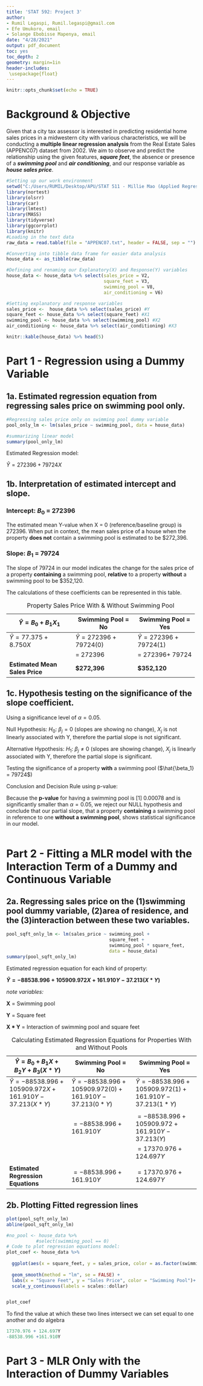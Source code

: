 ```yaml
---
title: 'STAT 592: Project 3'
author: 
- Rumil Legaspi, Rumil.legaspi@gmail.com
- Efe Umukoro, email
- Solange Ebobisse Mapenya, email
date: "4/28/2021"
output: pdf_document
toc: yes
toc_depth: 2
geometry: margin=1in
header-includes:
 \usepackage{float}
---
```


```r
knitr::opts_chunk$set(echo = TRUE)
```

# **Background & Objective**

Given that a city tax assessor is interested in predicting residential home sales prices in a midwestern city with various characteristics, we will be conducting a **multiple linear regression analysis** from the Real Estate Sales (APPENC07) dataset from 2002. We aim to observe and predict the relationship using the given features, ***square feet***, the absence or presence of a ***swimming pool*** and ***air conditioning***, and our response variable as ***house sales price***.

```r

#Setting up our work environment
setwd("C:/Users/RUMIL/Desktop/APU/STAT 511 - Millie Mao (Applied Regression Analysis)/Project 2")
library(nortest)
library(olsrr)
library(car)
library(lmtest)
library(MASS)
library(tidyverse)
library(ggcorrplot)
library(knitr)
#Loading in the text data
raw_data = read.table(file = "APPENC07.txt", header = FALSE, sep = "")

#Converting into tibble data frame for easier data analysis
house_data <- as_tibble(raw_data)
```

```r
#Defining and renaming our Explanatory(X) and Response(Y) variables
house_data <- house_data %>% select(sales_price = V2,
                                    square_feet = V3,
                                    swimming_pool = V8,
                                    air_conditioning = V6)

#Setting explanatory and response variables
sales_price <-  house_data %>% select(sales_price) #Y
square_feet <- house_data %>% select(square_feet) #X1
swimming_pool <- house_data %>% select(swimming_pool) #X2
air_conditioning <- house_data %>% select(air_conditioning) #X3

knitr::kable(house_data) %>% head(5)


```

# Part 1 - Regression using a Dummy Variable

## 1a. Estimated regression equation from regressing sales price on swimming pool only.

```r
#Regressing sales price only on swimming pool dummy variable
pool_only_lm <- lm(sales_price ~ swimming_pool, data = house_data)

#summarizing linear model
summary(pool_only_lm)
```

Estimated Regression model:

$\hat{Y}= 272396 + 79724X$

## 1b. Interpretation of estimated intercept and slope.

### Intercept: $B_{0}$ = 272396

The estimated mean Y-value when X = 0 (reference/baseline group) is 272396. When put in context, the mean sales price of a house when the property **does not** contain a swimming pool is estimated to be \$272,396.

### Slope: $B_{1}$ = 79724

The slope of 79724 in our model indicates the change for the sales price of a property **containing** a swimming pool, **relative** to a property **without** a swimming pool to be \$352,120.

The calculations of these coefficients can be represented in this table.

+--------------------------------+------------------------------+-----------------------------+
| $\hat{Y}= B_{0} + B_{1}X_{1}$  | Swimming Pool = No           | Swimming Pool = Yes         |
+================================+==============================+=============================+
| $\hat{Y}= 77.375 + 8.750X$     | $\hat{Y}= 272396 + 79724(0)$ | $\hat{Y}= 272396+ 79724(1)$ |
+--------------------------------+------------------------------+-----------------------------+
|                                | = 272396                     | = 272396+ 79724             |
+--------------------------------+------------------------------+-----------------------------+
| **Estimated Mean Sales Price** | **\$272,396**                | **\$352,120**               |
+--------------------------------+------------------------------+-----------------------------+

: Property Sales Price With & Without Swimming Pool

## 1c. Hypothesis testing on the significance of the slope coefficient.

Using a significance level of $\alpha=0.05$.

Null Hypothesis: ${H_0}$: $\beta_{j} = 0$ (slopes are showing no change), $X_{j}$ is not linearly associated with Y, therefore the partial slope is not significant.

Alternative Hypothesis: ${H_1}$: $\beta_{j} \neq 0$ (slopes are showing change), $X_{j}$ is linearly associated with Y, therefore the partial slope is significant.

Testing the significance of a property **with** a swimming pool ($\hat{\beta_1} = 79724$)

Conclusion and Decision Rule using p-value:

Because the **p-value** for having a swimming pool is [1] 0.00078 and is significantly smaller than $\alpha=0.05$, we reject our NULL hypothesis and conclude that our partial slope, that a property **containing** a swimming pool in reference to one **without a swimming pool**, shows statistical significance in our model.

```r

```

# Part 2 - Fitting a MLR model with the Interaction Term of a Dummy and Continuous Variable

## 2a. Regressing sales price on the (1)swimming pool dummy variable, (2)area of residence, and the (3)interaction between these two variables.

```r
pool_sqft_only_lm <- lm(sales_price ~ swimming_pool + 
                                      square_feet +
                                      swimming_pool * square_feet,
                                      data = house_data)
summary(pool_sqft_only_lm)
```

Estimated regression equation for each kind of property:

**$\hat{Y}= -88538.996 + 105909.972X + 161.910Y - 37.213(X*Y)$**

*note variables:*

**X** = Swimming pool

**Y** = Square feet

**X \* Y** = Interaction of swimming pool and square feet


| $\hat{Y}= B_{0} + B_{1}X_{}+B_{2}Y+B_{3}(X*Y)$            | Swimming Pool = No                                          | Swimming Pool = Yes                                         |
|-----------------------------------------------------------|-------------------------------------------------------------|-------------------------------------------------------------|
| $\hat{Y}= -88538.996 + 105909.972X+161.910Y- 37.213(X*Y)$ | $\hat{Y}= -88538.996 + 105909.972(0)+161.910Y- 37.213(0*Y)$ | $\hat{Y}= -88538.996 + 105909.972(1)+161.910Y- 37.213(1*Y)$ |
|                                                           |                                                             |                                                             |
|                                                           | $= -88538.996 +161.910Y$                                    | $= -88538.996 + 105909.972+161.910Y- 37.213(Y)$             |
|                                                           |                                                             | $= 17370.976 + 124.697Y$                                    |
|                                                           |                                                             |                                                             |
| **Estimated Regression Equations**                        | $= -88538.996 +161.910Y$                                    | $= 17370.976 + 124.697Y$                                    |

: Calculating Estimated Regression Equations for Properties With and Without Pools

## 2b. Plotting Fitted regression lines

```r
plot(pool_sqft_only_lm)
abline(pool_sqft_only_lm)
```


```r
#no_pool <- house_data %>%
           #select(swimming_pool == 0)
# Code to plot regression equations model:
plot_coef <- house_data %>% 
  
  ggplot(aes(x = square_feet, y = sales_price, color = as.factor(swimming_pool))) +
 
  geom_smooth(method = "lm", se = FALSE) +
  labs(x = "Square Feet", y = "Sales Price", color = "Swimming Pool")+
  scale_y_continuous(labels = scales::dollar)


plot_coef

```
To find the value at which these two lines intersect we can set equal to one another and do algebra
```r
17370.976 + 124.697Y
-88538.996 +161.910Y
```












# Part 3 - MLR Only with the Interaction of Dummy Variables
